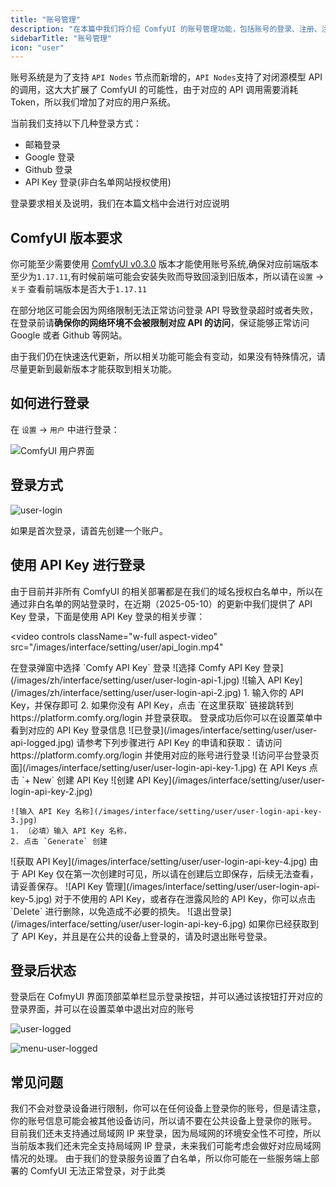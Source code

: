 ```yaml
---
title: "账号管理"
description: "在本篇中我们将介绍 ComfyUI 的账号管理功能，包括账号的登录、注册、注销等操作。"
sidebarTitle: "账号管理"
icon: "user"
---
```


账号系统是为了支持 `API Nodes` 节点而新增的，`API Nodes`支持了对闭源模型 API 的调用，这大大扩展了 ComfyUI 的可能性，由于对应的 API 调用需要消耗 Token，所以我们增加了对应的用户系统。

当前我们支持以下几种登录方式：

- 邮箱登录
- Google 登录
- Github 登录
- API Key 登录(非白名单网站授权使用)

登录要求相关及说明，我们在本篇文档中会进行对应说明

## ComfyUI 版本要求

你可能至少需要使用 [ComfyUI v0.3.0](https://github.com/comfyanonymous/ComfyUI/releases/tag/v0.3.30) 版本才能使用账号系统,确保对应前端版本至少为`1.17.11`,有时候前端可能会安装失败而导致回滚到旧版本，所以请在`设置` -> `关于` 查看前端版本是否大于`1.17.11`

在部分地区可能会因为网络限制无法正常访问登录 API 导致登录超时或者失败， 在登录前请**确保你的网络环境不会被限制对应 API 的访问**，保证能够正常访问 Google 或者 Github 等网站。

<Tip>
由于我们仍在快速迭代更新，所以相关功能可能会有变动，如果没有特殊情况，请尽量更新到最新版本才能获取到相关功能。
</Tip>

## 如何进行登录

在 `设置` -> `用户` 中进行登录：

![ComfyUI 用户界面](/images/zh/interface/setting/user.jpg)

## 登录方式

![user-login](/images/zh/interface/setting/user-login.jpg)

如果是首次登录，请首先创建一个账户。

## 使用 API Key 进行登录

由于目前并非所有 ComfyUI 的相关部署都是在我们的域名授权白名单中，所以在通过非白名单的网站登录时，在近期（2025-05-10）的更新中我们提供了 API Key 登录，下面是使用 API Key 登录的相关步骤：

<video
  controls
  className="w-full aspect-video"
  src="/images/interface/setting/user/api_login.mp4"
></video>

<Tabs>

  <Tab title="已有 API Key">

  <Steps>
  <Step title="在登录界面选择 Comfy API Key 登录">
    在登录弹窗中选择 `Comfy API Key` 登录
    ![选择 Comfy API Key 登录](/images/zh/interface/setting/user/user-login-api-1.jpg)
  </Step>

  <Step title="输入你的 API Key">
    ![输入 API Key](/images/zh/interface/setting/user/user-login-api-2.jpg)
    1. 输入你的 API Key，并保存即可
    2. 如果你没有 API Key，点击 `在这里获取` 链接跳转到 https://platform.comfy.org/login 并登录获取。
  </Step>
  <Step title="登录成功">
  登录成功后你可以在设置菜单中看到对应的 API Key 登录信息
    ![已登录](/images/interface/setting/user/user-api-logged.jpg)
  </Step>
</Steps>

  </Tab>
  <Tab title="没有 API Key，先申请 API Key">
请参考下列步骤进行 API Key 的申请和获取：
<Steps>
  <Step title="访问 https://platform.comfy.org/login 并登录">
    请访问 https://platform.comfy.org/login 并使用对应的账号进行登录
    ![访问平台登录页面](/images/interface/setting/user/user-login-api-key-1.jpg)
  </Step>
  <Step title="在 API Keys 点击 `+ New` 创建 API Key">
    在 API Keys 点击 `+ New` 创建 API Key
    ![创建 API Key](/images/interface/setting/user/user-login-api-key-2.jpg)
  </Step>
  <Step title="输入 API Key 名称">
    
    ![输入 API Key 名称](/images/interface/setting/user/user-login-api-key-3.jpg)
    1. （必填）输入 API Key 名称，
    2. 点击 `Generate` 创建
  </Step>
  <Step title="保存获取到的 API Key">
    ![获取 API Key](/images/interface/setting/user/user-login-api-key-4.jpg)
    <Warning>
      由于 API Key 仅在第一次创建时可见，所以请在创建后立即保存，后续无法查看，请妥善保存。
    </Warning>
  </Step>
  <Step title="API Key 管理">
    ![API Key 管理](/images/interface/setting/user/user-login-api-key-5.jpg)
    对于不使用的 API Key，或者存在泄露风险的 API Key，你可以点击 `Delete` 进行删除，以免造成不必要的损失。
  </Step>
    <Step title="（可选）退出登录">
    ![退出登录](/images/interface/setting/user/user-login-api-key-6.jpg)
    如果你已经获取到了 API Key，并且是在公共的设备上登录的，请及时退出账号登录。
  </Step>
</Steps>

  </Tab>
</Tabs>

## 登录后状态

登录后在 CofmyUI 界面顶部菜单栏显示登录按钮，并可以通过该按钮打开对应的登录界面，并可以在设置菜单中退出对应的账号

![user-logged](/images/interface/setting/user-logged.jpg)

![menu-user-logged](/images/zh/interface/setting/menu-user-logged.jpg)

## 常见问题

<AccordionGroup>
  <Accordion title="是否存在登录设备限制？">
   我们不会对登录设备进行限制，你可以在任何设备上登录你的账号，但是请注意，你的账号信息可能会被其他设备访问，所以请不要在公共设备上登录你的账号。
  </Accordion>

  <Accordion title="为什么局域网 IP 登录无法访问？">
  目前我们还未支持通过局域网 IP 来登录，因为局域网的环境安全性不可控，所以当前版本我们还未完全支持局域网 IP 登录，未来我们可能考虑会做好对应局域网情况的处理。
  </Accordion>
   <Accordion title="在一些网站为什么没法登录？">
  由于我们的登录服务设置了白名单，所以你可能在一些服务端上部署的 ComfyUI 无法正常登录，对于此类
  </Accordion>
</AccordionGroup>